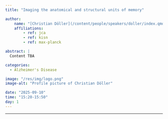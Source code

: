 ```yaml
---
title: "Imaging the anatomical and structural units of memory"

author:
    name: "[Christian Döller](/content/people/speakers/doller/index.qmd)"
    affiliations:
        - ref: jca
        - ref: kisn
        - ref: max-planck

abstract: |
  Content TBA

categories:
  - Alzheimer's Disease

image: "/res/img/logo.png"
image-alt: "Profile picture of Christian Döller"

date: "2025-09-10"
time: "15:20-15:50"
day: 1
---
```


***

<!-- <object data="/res/quarto.pdf" type="application/pdf" width="100%" height="600">
</object> -->